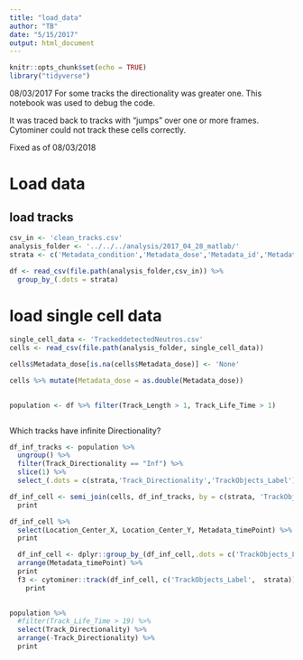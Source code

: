```yaml
---
title: "load_data"
author: "TB"
date: "5/15/2017"
output: html_document
---
```


```r
knitr::opts_chunk$set(echo = TRUE)
library("tidyverse")
```

08/03/2017 
For some tracks the directionality was greater one. This notebook was used to debug the code. 

It was traced back to tracks with "jumps" over one or more frames. Cytominer could not track these cells correctly. 

Fixed as of 08/03/2018

# Load data 
## load tracks 
```r
csv_in <- 'clean_tracks.csv'
analysis_folder <- '../../../analysis/2017_04_28_matlab/'
strata <- c('Metadata_condition','Metadata_dose','Metadata_id','Metadata_date','Metadata_matrix')

df <- read_csv(file.path(analysis_folder,csv_in)) %>% 
  group_by_(.dots = strata)
```
# load single cell data
```r
single_cell_data <- 'TrackeddetectedNeutros.csv'
cells <- read_csv(file.path(analysis_folder, single_cell_data)) 

cells$Metadata_dose[is.na(cells$Metadata_dose)] <- 'None'

cells %>% mutate(Metadata_dose = as.double(Metadata_dose))
  
```

```r
population <- df %>% filter(Track_Length > 1, Track_Life_Time > 1) 



```
Which tracks have infinite Directionality?
```r
df_inf_tracks <- population %>% 
  ungroup() %>%
  filter(Track_Directionality == "Inf") %>%
  slice(1) %>%
  select_(.dots = c(strata,'Track_Directionality','TrackObjects_Label')) 

df_inf_cell <- semi_join(cells, df_inf_tracks, by = c(strata, 'TrackObjects_Label')) %>%
  print

df_inf_cell %>% 
  select(Location_Center_X, Location_Center_Y, Metadata_timePoint) %>% 
  print
```
```r
  df_inf_cell <- dplyr::group_by_(df_inf_cell,.dots = c('TrackObjects_Label', strata)) %>%
  arrange(Metadata_timePoint) %>% 
  print
  f3 <- cytominer::track(df_inf_cell, c('TrackObjects_Label',  strata)) %>% 
    print
  
```

```r
population %>% 
  #filter(Track_Life_Time > 19) %>% 
  select(Track_Directionality) %>% 
  arrange(-Track_Directionality) %>% 
  print


```

